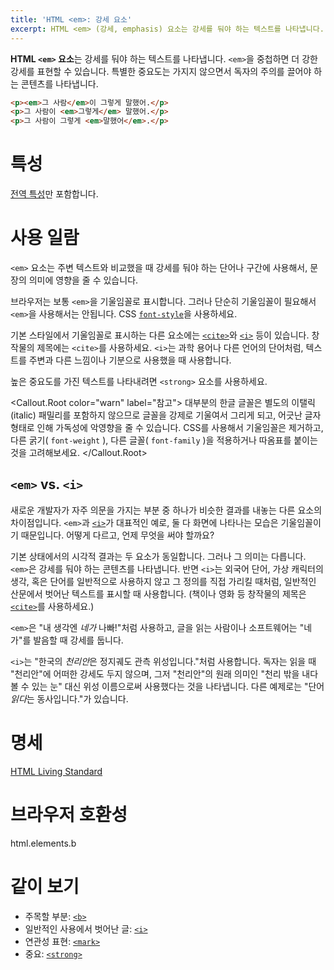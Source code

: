 ```yaml
---
title: 'HTML <em>: 강세 요소'
excerpt: HTML <em> (강세, emphasis) 요소는 강세를 둬야 하는 텍스트를 나타냅니다. <em>을 중첩하면 더 강한 강세를 표현할 수 있습니다.
---
```


**HTML `<em>` 요소**는 강세를 둬야 하는 텍스트를 나타냅니다. `<em>`을 중첩하면 더 강한 강세를 표현할 수 있습니다. 특별한 중요도는 가지지 않으면서 독자의 주의를 끌어야 하는 콘텐츠를 나타냅니다.

<HTMLDemo height={100}>

```html
<p><em>그 사람</em>이 그렇게 말했어.</p>
<p>그 사람이 <em>그렇게</em> 말했어.</p>
<p>그 사람이 그렇게 <em>말했어</em>.</p>
```

</HTMLDemo>

# 특성

[전역 특성](/docs/Web/HTML/Global_attributes)만 포함합니다.

# 사용 일람

`<em>` 요소는 주변 텍스트와 비교했을 때 강세를 둬야 하는 단어나 구간에 사용해서, 문장의 의미에 영향을 줄 수 있습니다.

브라우저는 보통 `<em>`을 기울임꼴로 표시합니다. 그러나 단순히 기울임꼴이 필요해서 `<em>`을 사용해서는 안됩니다. CSS [`font-style`](https://developer.mozilla.org/en-US/docs/Web/CSS/font-style)을 사용하세요.

기본 스타일에서 기울임꼴로 표시하는 다른 요소에는 [`<cite>`](./cite)와 [`<i>`](./i) 등이 있습니다. 창작물의 제목에는 `<cite>`를 사용하세요. `<i>`는 과학 용어나 다른 언어의 단어처럼, 텍스트를 주변과 다른 느낌이나 기분으로 사용했을 때 사용합니다.

높은 중요도를 가진 텍스트를 나타내려면 `<strong>` 요소를 사용하세요.

<Callout.Root color="warn" label="참고">
  대부분의 한글 글꼴은 별도의 이탤릭(italic) 패밀리를 포함하지 않으므로 글꼴을 강제로 기울여서 그리게 되고, 어긋난 글자
  형태로 인해 가독성에 악영향을 줄 수 있습니다. CSS를 사용해서 기울임꼴은 제거하고, 다른 굵기(
  <Anchor href="https://developer.mozilla.org/en-US/docs/Web/CSS/font-weight">
    <code>font-weight</code>
  </Anchor>
  ), 다른 글꼴(
  <Anchor href="https://developer.mozilla.org/en-US/docs/Web/CSS/font-family">
    <code>font-family</code>
  </Anchor>
  )을 적용하거나 따옴표를 붙이는 것을 고려해보세요.
</Callout.Root>

## `<em>` vs. `<i>`

새로운 개발자가 자주 의문을 가지는 부분 중 하나가 비슷한 결과를 내놓는 다른 요소의 차이점입니다. `<em>`과 [`<i>`](./i)가 대표적인 예로, 둘 다 화면에 나타나는 모습은 기울임꼴이기 때문입니다. 어떻게 다르고, 언제 무엇을 써야 할까요?

기본 상태에서의 시각적 결과는 두 요소가 동일합니다. 그러나 그 의미는 다릅니다. `<em>`은 강세를 둬야 하는 콘텐츠를 나타냅니다. 반면 `<i>`는 외국어 단어, 가상 캐릭터의 생각, 혹은 단어를 일반적으로 사용하지 않고 그 정의를 직접 가리킬 때처럼, 일반적인 산문에서 벗어난 텍스트를 표시할 때 사용합니다. (책이나 영화 등 창작물의 제목은 [`<cite>`](./cite)를 사용하세요.)

`<em>`은 "내 생각엔 <em>네가</em> 나빠!"처럼 사용하고, 글을 읽는 사람이나 소프트웨어는 "네가"를 발음할 때 강세를 둡니다.

`<i>`는 "한국의 <i>천리안</i>은 정지궤도 관측 위성입니다."처럼 사용합니다. 독자는 읽을 때 "천리안"에 어떠한 강세도 두지 않으며, 그저 "천리안"의 원래 의미인 "천리 밖을 내다볼 수 있는 눈" 대신 위성 이름으로써 사용했다는 것을 나타냅니다. 다른 예제로는 "단어 <i>읽다</i>는 동사입니다."가 있습니다.

# 명세

[HTML Living Standard](https://html.spec.whatwg.org/multipage/semantics.html#the-b-element)

# 브라우저 호환성

<BrowserCompat>html.elements.b</BrowserCompat>

# 같이 보기

- 주목할 부분: [`<b>`](./b)
- 일반적인 사용에서 벗어난 글: [`<i>`](./i)
- 연관성 표현: [`<mark>`](./mark)
- 중요: [`<strong>`](./strong)
